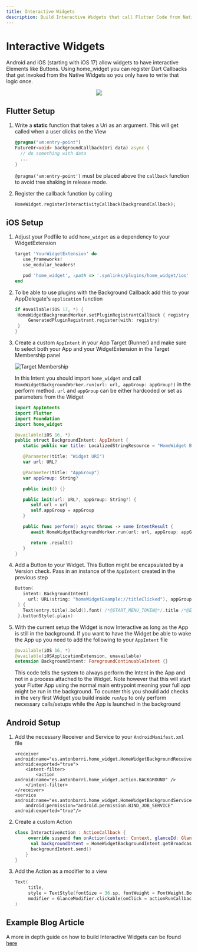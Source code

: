 ```yaml
---
title: Interactive Widgets
description: Build Interactive Widgets that call Flutter Code from Native Widgets
---
```


# Interactive Widgets

Android and iOS (starting with iOS 17) allow widgets to have interactive Elements like Buttons.
Using home_widget you can register Dart Callbacks that get invoked from the Native Widgets so you only have to write that logic once.

<center>
<img src="https://github.com/abausg/home_widget/raw/main/packages/home_widget/pub/screenshots/ios-counter.gif"/>
</center>

## Flutter Setup

1. Write a **static** function that takes a Uri as an argument. This will get called when a user clicks on the View
    ```dart
    @pragma("vm:entry-point")
    FutureOr<void> backgroundCallback(Uri data) async {
      // do something with data
      ...
    }
    ```
   `@pragma('vm:entry-point')` must be placed above the `callback` function to avoid tree shaking in release mode.

2. Register the callback function by calling
    ```dart
    HomeWidget.registerInteractivityCallback(backgroundCallback);
    ```

## iOS Setup

1. Adjust your Podfile to add `home_widget` as a dependency to your WidgetExtension
   ```rb
   target 'YourWidgetExtension' do
      use_frameworks!
      use_modular_headers!

      pod 'home_widget', :path => '.symlinks/plugins/home_widget/ios'
   end
   ```
2. To be able to use plugins with the Background Callback add this to your AppDelegate's `application` function
   ```swift
   if #available(iOS 17, *) {
    HomeWidgetBackgroundWorker.setPluginRegistrantCallback { registry in
        GeneratedPluginRegistrant.register(with: registry)
    }
   }
   ```
3. Create a custom `AppIntent` in your App Target (Runner) and make sure to select both your App and your WidgetExtension in the Target Membership panel

   ![Target Membership](https://github.com/ABausG/home_widget/blob/main/.github/assets/target_membership.png?raw=true)

   In this Intent you should import `home_widget` and call `HomeWidgetBackgroundWorker.run(url: url, appGroup: appGroup!)` in the perform method. `url` and `appGroup` can be either hardcoded or set as parameters from the Widget
   ```swift
   import AppIntents
   import Flutter
   import Foundation
   import home_widget

   @available(iOS 16, *)
   public struct BackgroundIntent: AppIntent {
      static public var title: LocalizedStringResource = "HomeWidget Background Intent"

      @Parameter(title: "Widget URI")
      var url: URL?

      @Parameter(title: "AppGroup")
      var appGroup: String?

      public init() {}

      public init(url: URL?, appGroup: String?) {
         self.url = url
         self.appGroup = appGroup
      }

      public func perform() async throws -> some IntentResult {
         await HomeWidgetBackgroundWorker.run(url: url, appGroup: appGroup!)

         return .result()
      }
   }
   ```
4. Add a Button to your Widget. This Button might be encapsulated by a Version check. Pass in an instance of the `AppIntent` created in the previous step
   ```swift
   Button(
      intent: BackgroundIntent(
        url: URL(string: "homeWidgetExample://titleClicked"), appGroup: widgetGroupId)
    ) {
      Text(entry.title).bold().font( /*@START_MENU_TOKEN@*/.title /*@END_MENU_TOKEN@*/)
    }.buttonStyle(.plain)
   ```
5. With the current setup the Widget is now Interactive as long as the App is still in the background. If you want to have the Widget be able to wake the App up you need to add the following to your `AppIntent` file
   ```swift
   @available(iOS 16, *)
   @available(iOSApplicationExtension, unavailable)
   extension BackgroundIntent: ForegroundContinuableIntent {}
   ```
   This code tells the system to always perform the Intent in the App and not in a process attached to the Widget. Note however that this will start your Flutter App using the normal main entrypoint meaning your full app might be run in the background. To counter this you should add checks in the very first Widget you build inside `runApp` to only perform necessary calls/setups while the App is launched in the background



## Android Setup

1. Add the necessary Receiver and Service to your `AndroidManifest.xml` file
    ```
   <receiver android:name="es.antonborri.home_widget.HomeWidgetBackgroundReceiver"  android:exported="true">
        <intent-filter>
            <action android:name="es.antonborri.home_widget.action.BACKGROUND" />
        </intent-filter>
    </receiver>
    <service android:name="es.antonborri.home_widget.HomeWidgetBackgroundService"
        android:permission="android.permission.BIND_JOB_SERVICE" android:exported="true"/>
   ```
2. Create a custom Action
   ```kotlin
   class InteractiveAction : ActionCallback {
        override suspend fun onAction(context: Context, glanceId: GlanceId, parameters: ActionParameters) {
         val backgroundIntent = HomeWidgetBackgroundIntent.getBroadcast(context, Uri.parse("homeWidgetExample://titleClicked"))
         backgroundIntent.send()
       }
   }
   ```
3. Add the Action as a modifier to a view
   ```kotlin
   Text(
        title,
        style = TextStyle(fontSize = 36.sp, fontWeight = FontWeight.Bold),
        modifier = GlanceModifier.clickable(onClick = actionRunCallback<InteractiveAction>()),
   )
   ```

## Example Blog Article

A more in depth guide on how to build Interactive Widgets can be found [here](https://medium.com/@ABausG/83cb0706a417)
